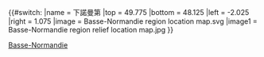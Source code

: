 {{#switch:{{{1}}}
|name   = 下諾曼第
|top    = 49.775
|bottom = 48.125
|left   = -2.025
|right  = 1.075
|image  = Basse-Normandie region location map.svg
|image1 = Basse-Normandie region relief location map.jpg
}}<noinclude>{{Location map/Info}}
{{Documentation}}

[[Category:法國各大區地理位置圖模板|Basse-Normandie]]

</noinclude>